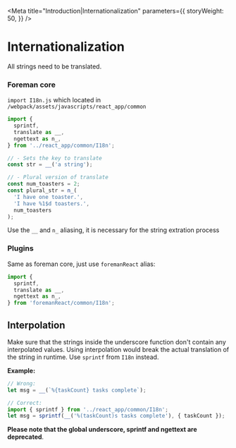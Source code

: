 
<Meta
  title="Introduction|Internationalization"
  parameters={{
    storyWeight: 50,
  }}
/>

# Internationalization

All strings need to be translated.

### Foreman core

`import I18n.js` which located in `/webpack/assets/javascripts/react_app/common`

```js
import {
  sprintf,
  translate as __,
  ngettext as n_,
} from '../react_app/common/I18n';

// - Sets the key to translate
const str = __('a string');

// - Plural version of translate
const num_toasters = 2;
const plural_str = n_(
  'I have one toaster.',
  'I have %1$d toasters.',
  num_toasters
);
```

Use the `__` and `n_` aliasing, it is necessary for the string extration process

### Plugins

Same as foreman core, just use `foremanReact` alias:

```js
import {
  sprintf,
  translate as __,
  ngettext as n_,
} from 'foremanReact/common/I18n';
```

## Interpolation

Make sure that the strings inside the underscore function don't contain any interpolated values.
Using interpolation would break the actual translation of the string in runtime. Use `sprintf` from `I18n` instead.

**Example:**

```js
// Wrong:
let msg = __(`%{taskCount} tasks complete`);
```

```js
// Correct:
import { sprintf } from '../react_app/common/I18n';
let msg = sprintf(__('%(taskCount)s tasks complete'), { taskCount });
```

**Please note that the global underscore, sprintf and ngettext are deprecated**.
